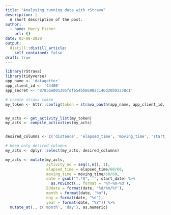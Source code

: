 ```yaml
---
title: "Analysing running data with rStrava"
description: |
  A short description of the post.
author:
  - name: Harry Fisher
    url: {}
date: 03-08-2020
output:
  distill::distill_article:
    self_contained: false
draft: true    
---
```


```r
library(rStrava)
library(tidyverse)
app_name <- 'datagetter'
app_client_id <- '44400'
app_secret <- '87856e001305fdfb54bb8698ac146d20b93238c1'

# create strava token
my_token <- httr::config(token = strava_oauth(app_name, app_client_id, app_secret, cache = TRUE, app_scope = "activity:read_all"))


my_acts <- get_activity_list(my_token)
my_acts <- compile_activities(my_acts)


desired_columns <- c('distance', 'elapsed_time', 'moving_time', 'start_date', 'start_date_local', 'type', 'map.summary_polyline', 'upload_id', 'start_latitude', 'start_longitude')

# keep only desired columns
my_acts <- dplyr::select(my_acts, desired_columns)

my_acts <- mutate(my_acts,
                  activity_no = seq(1,n(), 1),
                  elapsed_time = elapsed_time/60/60,
                  moving_time = moving_time/60/60, 
                  date = gsub("T.*$", '', start_date) %>%
                    as.POSIXct(., format = '%Y-%m-%d'),
                  EUdate = format(date, '%d/%m/%Y'),
                  month = format(date, "%m"),
                  day = format(date, "%d"),
                  year = format(date, "%Y")) %>%
  mutate_at(., c('month', 'day'), as.numeric)



```


